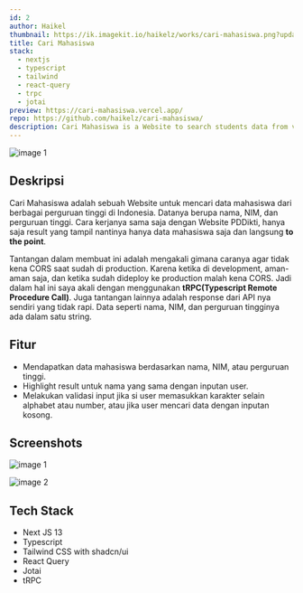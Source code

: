 ```yaml
---
id: 2
author: Haikel
thumbnail: https://ik.imagekit.io/haikelz/works/cari-mahasiswa.png?updatedAt=1694166950937
title: Cari Mahasiswa
stack:
  - nextjs
  - typescript
  - tailwind
  - react-query
  - trpc
  - jotai
preview: https://cari-mahasiswa.vercel.app/
repo: https://github.com/haikelz/cari-mahasiswa/
description: Cari Mahasiswa is a Website to search students data from various Universities in Indonesia
---
```


<img
  src="https://ik.imagekit.io/haikelz/works/cari-mahasiswa.png?updatedAt=1694166950937"
  alt="image 1"
  fetchPriority="high"
/>

## Deskripsi

Cari Mahasiswa adalah sebuah Website untuk mencari data mahasiswa dari berbagai perguruan tinggi di Indonesia. Datanya berupa nama, NIM, dan perguruan tinggi. Cara kerjanya sama saja dengan Website PDDikti, hanya saja result yang tampil nantinya hanya data mahasiswa saja dan langsung **to the point**.

Tantangan dalam membuat ini adalah mengakali gimana caranya agar tidak kena CORS saat sudah di production. Karena ketika di development, aman-aman saja, dan ketika sudah dideploy ke production malah kena CORS. Jadi dalam hal ini saya akali dengan menggunakan **tRPC(Typescript Remote Procedure Call)**. Juga tantangan lainnya adalah response dari API nya sendiri yang tidak rapi. Data seperti nama, NIM, dan perguruan tingginya ada dalam satu string.

## Fitur

- Mendapatkan data mahasiswa berdasarkan nama, NIM, atau perguruan tinggi.
- Highlight result untuk nama yang sama dengan inputan user.
- Melakukan validasi input jika si user memasukkan karakter selain alphabet atau number, atau jika user mencari data dengan inputan kosong.

## Screenshots

<img
  src="https://ik.imagekit.io/haikelz/works/cari-mahasiswa.png?updatedAt=1694166950937"
  alt="image 1"
/>

<img
  src="https://ik.imagekit.io/haikelz/works/cari-mahasiswa-2.png?updatedAt=1701643189027"
  alt="image 2"
/>

## Tech Stack

- Next JS 13
- Typescript
- Tailwind CSS with shadcn/ui
- React Query
- Jotai
- tRPC
